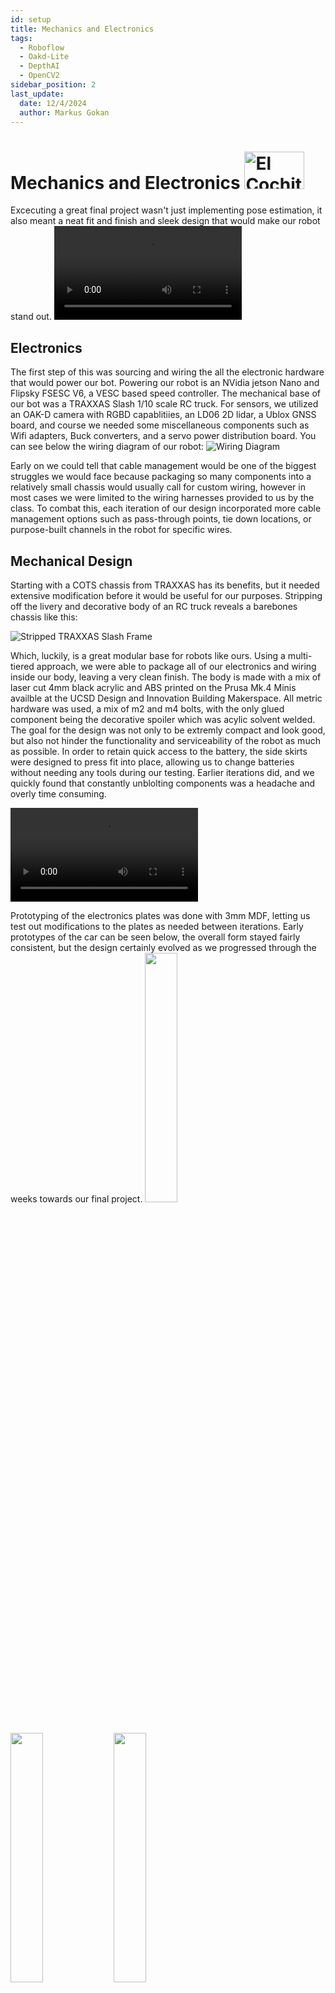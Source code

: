 ```yaml
---
id: setup
title: Mechanics and Electronics
tags:
  - Roboflow
  - Oakd-Lite
  - DepthAI
  - OpenCV2
sidebar_position: 2
last_update:
  date: 12/4/2024
  author: Markus Gokan
---
```



# Mechanics and Electronics <img src="../../static/img/car1.png" width="96" height="60" alt="El Cochito"/>

Excecuting a great final project wasn't just implementing pose estimation, it also meant a neat fit and finish and sleek design that would make our robot stand out.
<video controls>
  <source src="../../static/img/148CARASSEMBLY.mp4" type="video/mp4">
</video>

## Electronics
The first step of this was sourcing and wiring the all the electronic hardware that would power our bot. Powering our robot is an NVidia jetson Nano and Flipsky FSESC V6, a VESC based speed controller. The mechanical base of our bot was a TRAXXAS Slash 1/10 scale RC truck. For sensors, we utilized an OAK-D camera with RGBD capablitiies, an LD06 2D lidar, a Ublox GNSS board, and course we needed some miscellaneous components such as Wifi adapters, Buck converters, and a servo power distribution board. You can see below the wiring diagram of our robot:
<img src="../../static/img/wiringdiagramt2.png" alt="Wiring Diagram"/>

Early on we could tell that cable management would be one of the biggest struggles we would face because packaging so many components into a relatively small chassis would usually call for custom wiring, however in most cases we were limited to the wiring harnesses provided to us by the class. To combat this, each iteration of our design incorporated more cable management options such as pass-through points, tie down locations, or purpose-built channels in the robot for specific wires. 


## Mechanical Design

Starting with a COTS chassis from TRAXXAS has its benefits, but it needed extensive modification before it would be useful for our purposes. Stripping off the livery and decorative body of an RC truck reveals a barebones chassis like this:

 <img src="../../static/img/traxxes.jpg" alt="Stripped TRAXXAS Slash Frame"/>

Which, luckily, is a great modular base for robots like ours. Using a multi-tiered approach, we were able to package all of our electronics and wiring inside our body, leaving a very clean finish. The body is made with a mix of laser cut 4mm black acrylic and ABS printed on the Prusa Mk.4 Minis availble at the UCSD Design and Innovation Building Makerspace. All metric hardware was used, a mix of m2 and m4 bolts, with the only glued component being the decorative spoiler which was acylic solvent welded. The goal for the design was not only to be extremly compact and look good, but also not hinder the functionality and serviceability of the robot as much as possible. In order to retain quick access to the battery, the side skirts were designed to press fit into place, allowing us to change batteries without needing any tools during our testing. Earlier iterations did, and we quickly found that constantly unblolting components was a headache and overly time consuming. 

<video controls>
  <source src="../../static/img/Assembly_2024-Dec-15_06-12-27AM-000_CustomizedView11119014967_mp4 copy.mp4" type = "video/mp4">
</video>

Prototyping of the electronics plates was done with 3mm MDF, letting us test out modifications to the plates as needed between iterations. Early prototypes of the car can be seen below, the overall form stayed fairly consistent, but the design certainly evolved as we progressed through the weeks towards our final project. 
<img src="../../static/img/prototype3.jpg" width="32%"/> <img src="../../static/img/prototype2.jpg" width="32%"/> <img src="../../static/img/prototype1.jpg" width="32%"/> 

The Jetson Nano is held in a modified case based a generic model found online, but it was designed to be mounted to maximize airflow and allow the wires to be passed underneath the case dirctly to the sensors and VESC housed below. By thuroughly enclosing our electronics, we were confindently able to push the limits of our robot in testing, and even when the truck rolled or was driven into brick walls, the electronics stayed safe and sound inside.

<img src="../../static/img/CADcanvassideview.png" width="49%" alt = "CAD Side View with Frame Canvas Overlay"/> <img src="../../static/img/CADhomeview" width="49%" alt = "Home View of 3D CAD"/> 

However, all this plastic did have a significant impact on the stance of the robot. We noticed that our ground clearance was so low that on tight turns, the bottom of our chassis would scrape the ground. We began to get concerned about bottoming out when driving over obstacles, so we installed new shocks designed for a much larger scale RC truck which gave us nearly 2 inches of clearance without overly affecting our roll center. The before and after is pretty shocking! (Get it??) Unfortunetaly, these high-strength shocks caused some difficulty with our steering, as the low-power servo motor struggled with full steer due to the resistive force of the shocks. It ended up being a huge problem when we were trying to tune our PID for GNSS navigation, so We ended up finding shorter shocks that didn't have as much pre-compression, which rectified the problems we experienced. 

<img src="../../static/img/IMG_5185.jpg" width="49%" alt = "Old Shocks"/> <img src="../../static/img/IMG_5195.jpg" width="49%" alt = "New Shocks"/> 

Obviously, the spoiler was just for fun, but it really turned out great so we decided to keep it on and it ended up being one of our favorite parts of the car, all starting from a jokingly asked, "You know what this thing needs?" after a long workday. 

<img src="../../static/img/car5.png" width="32%"/> <img src="../../static/img/car4.png" width="32%"/> <img src="../../static/img/car1.png" width="32%"/> 

